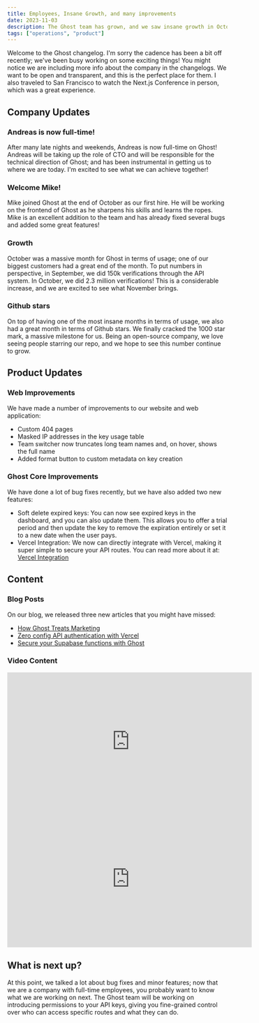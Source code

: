```yaml
---
title: Employees, Insane Growth, and many improvements
date: 2023-11-03
description: The Ghost team has grown, and we saw insane growth in October.
tags: ["operations", "product"]
---
```


Welcome to the Ghost changelog. I'm sorry the cadence has been a bit off recently; we've been busy working on some exciting things! You might notice we are including more info about the company in the changelogs. We want to be open and transparent, and this is the perfect place for them. I also traveled to San Francisco to watch the Next.js Conference in person, which was a great experience.

## Company Updates

### Andreas is now full-time!

After many late nights and weekends, Andreas is now full-time on Ghost! Andreas will be taking up the role of CTO and will be responsible for the technical direction of Ghost; and has been instrumental in getting us to where we are today. I'm excited to see what we can achieve together!

### Welcome Mike!

Mike joined Ghost at the end of October as our first hire. He will be working on the frontend of Ghost as he sharpens his skills and learns the ropes. Mike is an excellent addition to the team and has already fixed several bugs and added some great features!

### Growth

October was a massive month for Ghost in terms of usage; one of our biggest customers had a great end of the month. To put numbers in perspective, in September, we did 150k verifications through the API system. In October, we did 2.3 million verifications! This is a considerable increase, and we are excited to see what November brings.

### Github stars

On top of having one of the most insane months in terms of usage, we also had a great month in terms of Github stars. We finally cracked the 1000 star mark, a massive milestone for us. Being an open-source company, we love seeing people starring our repo, and we hope to see this number continue to grow.

## Product Updates

### Web Improvements

We have made a number of improvements to our website and web application:

- Custom 404 pages
- Masked IP addresses in the key usage table
- Team switcher now truncates long team names and, on hover, shows the full name
- Added format button to custom metadata on key creation

### Ghost Core Improvements

We have done a lot of bug fixes recently, but we have also added two new features:

- Soft delete expired keys: You can now see expired keys in the dashboard, and you can also update them. This allows you to offer a trial period and then update the key to remove the expiration entirely or set it to a new date when the user pays.
- Vercel Integration: We now can directly integrate with Vercel, making it super simple to secure your API routes. You can read more about it at: [Vercel Integration](https://ghost.com/blog/introducing-vercel-integration)

## Content

### Blog Posts

On our blog, we released three new articles that you might have missed:

- [How Ghost Treats Marketing](https://ghost.com/blog/how-ghost-treats-marketing)
- [Zero config API authentication with Vercel](https://ghost.com/blog/introducing-vercel-integration)
- [Secure your Supabase functions with Ghost](https://ghost.com/blog/secure-supabase-functions-using-ghost)

### Video Content

<div className="flex justify-left align-left my-8">
  <iframe
    width="560"
    height="315"
    src="https://www.youtube-nocookie.com/embed/31u3g2Uelfg?si=v9rDjVd89mBsoJ01"
    title="YouTube video player"
    frameBorder="0"
    allow="accelerometer; autoplay; clipboard-write; encrypted-media; gyroscope; picture-in-picture; web-share"
    allowFullScreen
  ></iframe>
</div>

<div className="flex justify-left align-left">
  <iframe
    width="560"
    height="315"
    src="https://www.youtube-nocookie.com/embed/il8hfqhlsxM?si=fT50_TclYXPKdVDa"
    title="YouTube video player"
    frameBorder="0"
    allow="accelerometer; autoplay; clipboard-write; encrypted-media; gyroscope; picture-in-picture; web-share"
    allowFullScreen
  ></iframe>
</div>

## What is next up?

At this point, we talked a lot about bug fixes and minor features; now that we are a company with full-time employees, you probably want to know what we are working on next. The Ghost team will be working on introducing permissions to your API keys, giving you fine-grained control over who can access specific routes and what they can do.
